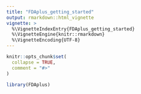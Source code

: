 ```yaml
---
title: "FDAplus_getting_started"
output: rmarkdown::html_vignette
vignette: >
  %\VignetteIndexEntry{FDAplus_getting_started}
  %\VignetteEngine{knitr::rmarkdown}
  %\VignetteEncoding{UTF-8}
---
```


```r
knitr::opts_chunk$set(
  collapse = TRUE,
  comment = "#>"
)
```

```r
library(FDAplus)
```
